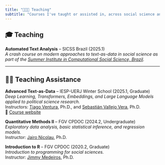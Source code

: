 ```yaml
---
title: "👨🏻‍💻 Teaching"
subtitle: "Courses I've taught or assisted in, across social science and data science"
---
```


## 🎓 Teaching

**Automated Text Analysis** -- SICSS Brazil (2025.1)  
  _A crash course on modern approaches to text-as-data in social science as part of the [Summer Institute in Computational Social Science, Brazil](https://sicss.io/2025/fgv-ecmi-brazil/)._  

---

## 🧑‍🏫 Teaching Assistance

**Advanced Text-as-Data** -- IESP-UERJ Winter School (2025.1, Graduate)  
  _Deep Learning, Transformers, Embeddings, and Large Language Models applied to political science research._  
  Instructors: [Tiago Ventura](https://www.venturatiago.com/), Ph.D., and [Sebastián Vallejo Vera](https://www.svallejovera.com/), Ph.D.  
  🔗 [Course website](https://tiagoventura.github.io/tad_iesp_workshop/)

**Quantitative Methods II** -- FGV CPDOC (2024.2, Undergraduate)    
  _Exploratory data analysis, basic statistical inference, and regression models._    
  Instructor: [Jairo Nicolau](https://cpdoc.fgv.br/equipe/jaironicolau), Ph.D.

**Introduction to R** -- FGV CPDOC (2020.2, Graduate)  
  _Introduction to programming for social sciences._  
  Instructor: [Jimmy Medeiros](https://cpdoc.fgv.br/equipe/JimmyMedeiros), Ph.D.

